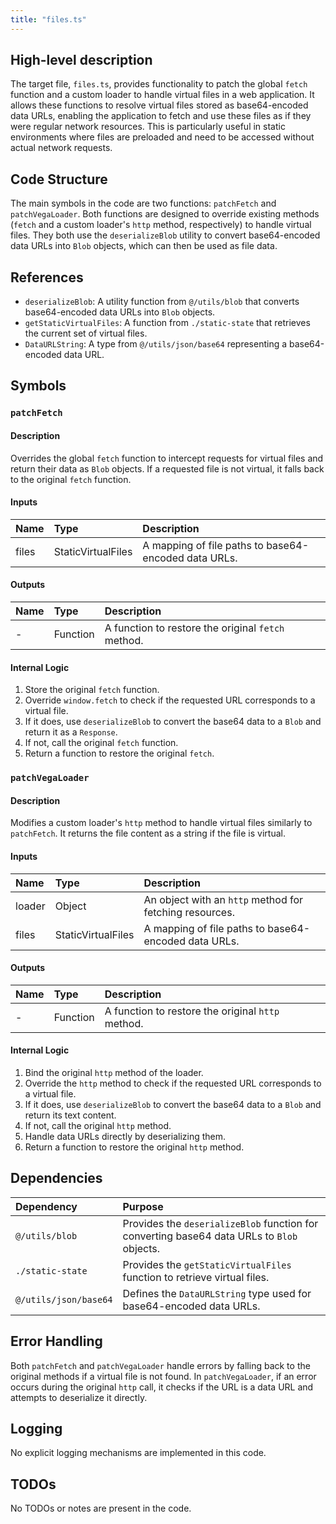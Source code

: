 ```yaml
---
title: "files.ts"
---
```


## High-level description

The target file, `files.ts`, provides functionality to patch the global `fetch` function and a custom loader to handle virtual files in a web application. It allows these functions to resolve virtual files stored as base64-encoded data URLs, enabling the application to fetch and use these files as if they were regular network resources. This is particularly useful in static environments where files are preloaded and need to be accessed without actual network requests.

## Code Structure

The main symbols in the code are two functions: `patchFetch` and `patchVegaLoader`. Both functions are designed to override existing methods (`fetch` and a custom loader's `http` method, respectively) to handle virtual files. They both use the `deserializeBlob` utility to convert base64-encoded data URLs into `Blob` objects, which can then be used as file data.

## References

- `deserializeBlob`: A utility function from `@/utils/blob` that converts base64-encoded data URLs into `Blob` objects.
- `getStaticVirtualFiles`: A function from `./static-state` that retrieves the current set of virtual files.
- `DataURLString`: A type from `@/utils/json/base64` representing a base64-encoded data URL.

## Symbols

### `patchFetch`
#### Description
Overrides the global `fetch` function to intercept requests for virtual files and return their data as `Blob` objects. If a requested file is not virtual, it falls back to the original `fetch` function.

#### Inputs
| Name  | Type               | Description                                      |
|:------|:-------------------|:-------------------------------------------------|
| files | StaticVirtualFiles | A mapping of file paths to base64-encoded data URLs. |

#### Outputs
| Name | Type       | Description                                      |
|:-----|:-----------|:-------------------------------------------------|
| -    | Function   | A function to restore the original `fetch` method. |

#### Internal Logic
1. Store the original `fetch` function.
2. Override `window.fetch` to check if the requested URL corresponds to a virtual file.
3. If it does, use `deserializeBlob` to convert the base64 data to a `Blob` and return it as a `Response`.
4. If not, call the original `fetch` function.
5. Return a function to restore the original `fetch`.

### `patchVegaLoader`
#### Description
Modifies a custom loader's `http` method to handle virtual files similarly to `patchFetch`. It returns the file content as a string if the file is virtual.

#### Inputs
| Name  | Type               | Description                                      |
|:------|:-------------------|:-------------------------------------------------|
| loader | Object            | An object with an `http` method for fetching resources. |
| files | StaticVirtualFiles | A mapping of file paths to base64-encoded data URLs. |

#### Outputs
| Name | Type       | Description                                      |
|:-----|:-----------|:-------------------------------------------------|
| -    | Function   | A function to restore the original `http` method. |

#### Internal Logic
1. Bind the original `http` method of the loader.
2. Override the `http` method to check if the requested URL corresponds to a virtual file.
3. If it does, use `deserializeBlob` to convert the base64 data to a `Blob` and return its text content.
4. If not, call the original `http` method.
5. Handle data URLs directly by deserializing them.
6. Return a function to restore the original `http` method.

## Dependencies

| Dependency         | Purpose                                                  |
|:-------------------|:---------------------------------------------------------|
| `@/utils/blob`     | Provides the `deserializeBlob` function for converting base64 data URLs to `Blob` objects. |
| `./static-state`   | Provides the `getStaticVirtualFiles` function to retrieve virtual files. |
| `@/utils/json/base64` | Defines the `DataURLString` type used for base64-encoded data URLs. |

## Error Handling

Both `patchFetch` and `patchVegaLoader` handle errors by falling back to the original methods if a virtual file is not found. In `patchVegaLoader`, if an error occurs during the original `http` call, it checks if the URL is a data URL and attempts to deserialize it directly.

## Logging

No explicit logging mechanisms are implemented in this code.

## TODOs

No TODOs or notes are present in the code.